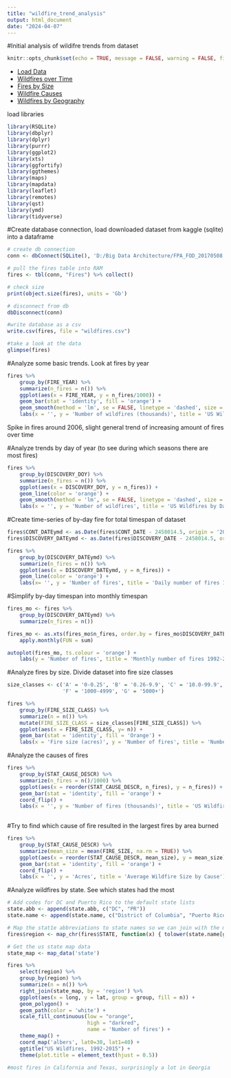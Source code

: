 ---
title: "wildfire_trend_analysis"
output: html_document
date: "2024-04-07"
---

#Initial analysis of wildifre trends from dataset
```{r setup, include=FALSE}
knitr::opts_chunk$set(echo = TRUE, message = FALSE, warning = FALSE, fig.align = 'center')
```

* [Load Data](#Load)
* [Wildfires over Time](#Time)
* [Fires by Size](#Size)
* [Wildfire Causes](#Causes)
* [Wildfires by Geography](#Geo)

load libraries

```{r, message = FALSE}
library(RSQLite)
library(dbplyr)
library(dplyr)
library(purrr)
library(ggplot2)
library(xts)
library(ggfortify)
library(ggthemes)
library(maps)
library(mapdata)
library(leaflet)
library(remotes)
library(qst)
library(ymd)
library(tidyverse)
```

#Create database connection, load downloaded dataset from kaggle (sqlite) into a dataframe
```{r}

# create db connection
conn <- dbConnect(SQLite(), 'D:/Big Data Architecture/FPA_FOD_20170508.sqlite')

# pull the fires table into RAM
fires <- tbl(conn, "Fires") %>% collect()

# check size
print(object.size(fires), units = 'Gb')

# disconnect from db
dbDisconnect(conn)

#write database as a csv
write.csv(fires, file = "wildfires.csv")

#take a look at the data
glimpse(fires)

```

#Analyze some basic trends. Look at fires by year
```{r}

fires %>% 
    group_by(FIRE_YEAR) %>%
    summarize(n_fires = n()) %>%
    ggplot(aes(x = FIRE_YEAR, y = n_fires/1000)) + 
    geom_bar(stat = 'identity', fill = 'orange') +
    geom_smooth(method = 'lm', se = FALSE, linetype = 'dashed', size = 0.4, color = 'red') + 
    labs(x = '', y = 'Number of wildfires (thousands)', title = 'US Wildfires by Year')

```

Spike in fires around 2006, slight general trend of increasing amount of fires over time

#Analyze trends by day of year (to see during which seasons there are most fires)
```{r}

fires %>% 
    group_by(DISCOVERY_DOY) %>%
    summarize(n_fires = n()) %>%
    ggplot(aes(x = DISCOVERY_DOY, y = n_fires)) + 
    geom_line(color = 'orange') +
    geom_smooth(method = 'lm', se = FALSE, linetype = 'dashed', size = 0.4, color = 'red') + 
    labs(x = '', y = 'Number of wildfires', title = 'US Wildfires by Day of Year')

```

#Create time-series of by-day fire for total timespan of dataset
```{r}

fires$CONT_DATEymd <- as.Date(fires$CONT_DATE - 2458014.5, origin = '2017-09-18')
fires$DISCOVERY_DATEymd <- as.Date(fires$DISCOVERY_DATE - 2458014.5, origin = '2017-09-18')

fires %>% 
    group_by(DISCOVERY_DATEymd) %>%
    summarize(n_fires = n()) %>%
    ggplot(aes(x = DISCOVERY_DATEymd, y = n_fires)) +
    geom_line(color = 'orange') +
    labs(x= '', y = 'Number of fires', title = 'Daily number of fires 1992-2015')

```

#Simplify by-day timespan into monthly timespan
```{r}

fires_mo <- fires %>% 
    group_by(DISCOVERY_DATEymd) %>%
    summarize(n_fires = n())

fires_mo <- as.xts(fires_mo$n_fires, order.by = fires_mo$DISCOVERY_DATEymd) %>%
    apply.monthly(FUN = sum)

autoplot(fires_mo, ts.colour = 'orange') +
    labs(y = 'Number of fires', title = 'Monthly number of fires 1992-2015')

```

#Analyze fires by size. Divide dataset into fire size classes
```{r}

size_classes <- c('A' = '0-0.25', 'B' = '0.26-9.9', 'C' = '10.0-99.9', 'D' = '100-299', 'E' = '300-999',
                  'F' = '1000-4999', 'G' = '5000+')

fires %>% 
    group_by(FIRE_SIZE_CLASS) %>%
    summarize(n = n()) %>%
    mutate(FIRE_SIZE_CLASS = size_classes[FIRE_SIZE_CLASS]) %>%
    ggplot(aes(x = FIRE_SIZE_CLASS, y= n)) +
    geom_bar(stat = 'identity', fill = 'Orange') +
    labs(x = 'Fire size (acres)', y = 'Number of fires', title = 'Number of Wildfires by Size Class')

```

#Analyze the causes of fires
```{r}

fires %>%
    group_by(STAT_CAUSE_DESCR) %>%
    summarize(n_fires = n()/1000) %>%
    ggplot(aes(x = reorder(STAT_CAUSE_DESCR, n_fires), y = n_fires)) +
    geom_bar(stat = 'identity', fill = 'orange') + 
    coord_flip() + 
    labs(x = '', y = 'Number of fires (thousands)', title = 'US Wildfires by Cause 1992 to 2015')
    
```

#Try to find which cause of fire resulted in the largest fires by area burned
```{r}

fires %>% 
    group_by(STAT_CAUSE_DESCR) %>%
    summarize(mean_size = mean(FIRE_SIZE, na.rm = TRUE)) %>%
    ggplot(aes(x = reorder(STAT_CAUSE_DESCR, mean_size), y = mean_size)) +
    geom_bar(stat = 'identity', fill = 'orange') + 
    coord_flip() + 
    labs(x = '', y = 'Acres', title = 'Average Wildfire Size by Cause')
```

#Analyze wildfires by state. See which states had the most
```{r}

# Add codes for DC and Puerto Rico to the default state lists
state.abb <- append(state.abb, c("DC", "PR"))
state.name <- append(state.name, c("District of Columbia", "Puerto Rico"))

# Map the stat1e abbreviations to state names so we can join with the map data
fires$region <- map_chr(fires$STATE, function(x) { tolower(state.name[grep(x, state.abb)]) })

# Get the us state map data
state_map <- map_data('state')

```


```{r}

fires %>% 
    select(region) %>%
    group_by(region) %>%
    summarize(n = n()) %>%
    right_join(state_map, by = 'region') %>%
    ggplot(aes(x = long, y = lat, group = group, fill = n)) + 
    geom_polygon() + 
    geom_path(color = 'white') + 
    scale_fill_continuous(low = "orange", 
                          high = "darkred",
                          name = 'Number of fires') + 
    theme_map() + 
    coord_map('albers', lat0=30, lat1=40) + 
    ggtitle("US Wildfires, 1992-2015") + 
    theme(plot.title = element_text(hjust = 0.5))

#most fires in California and Texas, surprisingly a lot in Georgia
```